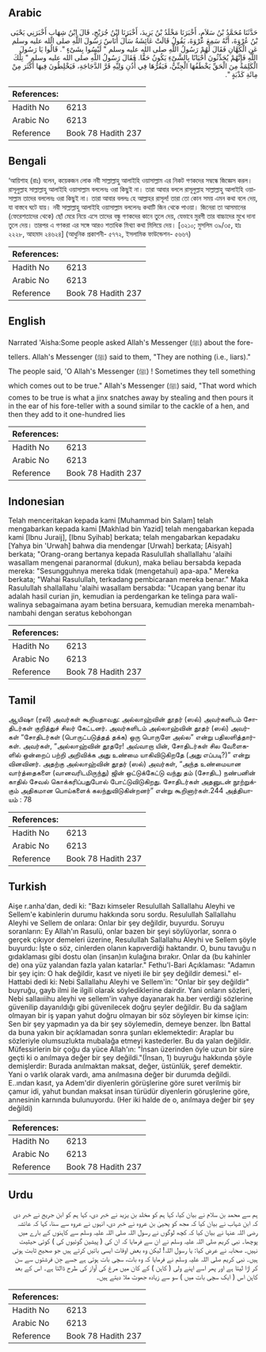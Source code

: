 ## Arabic


<div dir="rtl" lang="ar" style={{fontSize:'larger',backgroundColor:'#f8f9fa',padding:20}}>
حَدَّثَنَا مُحَمَّدُ بْنُ سَلاَمٍ، أَخْبَرَنَا مَخْلَدُ بْنُ يَزِيدَ، أَخْبَرَنَا ابْنُ جُرَيْجٍ، قَالَ ابْنُ شِهَابٍ أَخْبَرَنِي يَحْيَى بْنُ عُرْوَةَ، أَنَّهُ سَمِعَ عُرْوَةَ، يَقُولُ قَالَتْ عَائِشَةُ سَأَلَ أُنَاسٌ رَسُولَ اللَّهِ صلى الله عليه وسلم عَنِ الْكُهَّانِ فَقَالَ لَهُمْ رَسُولُ اللَّهِ صلى الله عليه وسلم ‏"‏ لَيْسُوا بِشَىْءٍ ‏"‏‏.‏ قَالُوا يَا رَسُولَ اللَّهِ فَإِنَّهُمْ يُحَدِّثُونَ أَحْيَانًا بِالشَّىْءِ يَكُونُ حَقًّا‏.‏ فَقَالَ رَسُولُ اللَّهِ صلى الله عليه وسلم ‏"‏ تِلْكَ الْكَلِمَةُ مِنَ الْحَقِّ يَخْطَفُهَا الْجِنِّيُّ، فَيَقُرُّهَا فِي أُذُنِ وَلِيِّهِ قَرَّ الدَّجَاجَةِ، فَيَخْلِطُونَ فِيهَا أَكْثَرَ مِنْ مِائَةِ كَذْبَةٍ ‏"‏‏.‏
</div>
<div style={{backgroundColor:'#f8f9fa',padding:20, marginBottom: 10}}><table> <thead> <tr> <th>References:</th> <th></th> </tr> </thead> <tbody><tr><td>Hadith No</td><td>6213</td></tr><tr><td>Arabic No</td><td>6213</td></tr><tr><td>Reference</td><td>Book 78 Hadith 237</td></tr></tbody></table></div>

## Bengali


<div dir="ltr" lang="bn" style={{fontSize:'larger',backgroundColor:'#f8f9fa',padding:20}}>
‘আয়িশাহ (রাঃ) বলেন, কয়েকজন লোক নবী সাল্লাল্লাহু আলাইহি ওয়াসাল্লাম এর নিকট গণকদের সম্বন্ধে জিজ্ঞেস করল। রাসূলুল্লাহ সাল্লাল্লাহু আলাইহি ওয়াসাল্লাম বললেনঃ ওরা কিছুই না। তারা আবার বললে রাসূলুল্লাহ সাল্লাল্লাহু আলাইহি ওয়াসাল্লাম তাদের বললেনঃ ওরা কিছুই না। তারা আবার বললঃ হে আল্লাহর রাসূল! তারা তো কোন সময় এমন কথা বলে দেয়, যা বাস্তবে ঘটে যায়। নবী সাল্লাল্লাহু আলাইহি ওয়াসাল্লাম বললেনঃ কথাটি জিন থেকে পাওয়া। জিনেরা তা আসমানের (ফেরেশতাদের থেকে) ছোঁ মেরে নিয়ে এসে তাদের বন্ধু গণকদের কানে তুলে দেয়, যেভাবে মুরগী তার বাচ্চাদের মুখে দানা তুলে দেয়। তারপর এ গণকরা এর সঙ্গে আরও শতাধিক মিথ্যা কথা মিলিয়ে দেয়। [৩২১০; মুসলিম ৩৯/৩৫, হাঃ ২২২৮, আহমাদ ২৪৬২৪] (আধুনিক প্রকাশনী- ৫৭৭২, ইসলামিক ফাউন্ডেশন- ৫৬৬৭)
</div>
<div style={{backgroundColor:'#f8f9fa',padding:20, marginBottom: 10}}><table> <thead> <tr> <th>References:</th> <th></th> </tr> </thead> <tbody><tr><td>Hadith No</td><td>6213</td></tr><tr><td>Arabic No</td><td>6213</td></tr><tr><td>Reference</td><td>Book 78 Hadith 237</td></tr></tbody></table></div>

## English


<div dir="ltr" lang="en" style={{fontSize:'larger',backgroundColor:'#f8f9fa',padding:20}}>
Narrated 'Aisha:Some people asked Allah's Messenger (ﷺ) about the fore-tellers. Allah's Messenger (ﷺ) said to them, "They are nothing (i.e., liars)." The people said, 'O Allah's Messenger (ﷺ) ! Sometimes they tell something which comes out to be true." Allah's Messenger (ﷺ) said, "That word which comes to be true is what a jinx snatches away by stealing and then pours it in the ear of his fore-teller with a sound similar to the cackle of a hen, and then they add to it one-hundred lies
</div>
<div style={{backgroundColor:'#f8f9fa',padding:20, marginBottom: 10}}><table> <thead> <tr> <th>References:</th> <th></th> </tr> </thead> <tbody><tr><td>Hadith No</td><td>6213</td></tr><tr><td>Arabic No</td><td>6213</td></tr><tr><td>Reference</td><td>Book 78 Hadith 237</td></tr></tbody></table></div>

## Indonesian


<div dir="ltr" lang="id" style={{fontSize:'larger',backgroundColor:'#f8f9fa',padding:20}}>
Telah menceritakan kepada kami [Muhammad bin Salam] telah mengabarkan kepada kami [Makhlad bin Yazid] telah mengabarkan kepada kami [Ibnu Juraij], [Ibnu Syihab] berkata; telah mengabarkan kepadaku [Yahya bin 'Urwah] bahwa dia mendengar [Urwah] berkata; [Aisyah] berkata; "Orang-orang bertanya kepada Rasulullah shallallahu 'alaihi wasallam mengenai paranormal (dukun), maka beliau bersabda kepada mereka: "Sesungguhnya mereka tidak (mengetahui) apa-apa." Mereka berkata; "Wahai Rasulullah, terkadang pembicaraan mereka benar." Maka Rasulullah shallallahu 'alaihi wasallam bersabda: "Ucapan yang benar itu adalah hasil curian jin, kemudian ia perdengarkan ke telinga para wali-walinya sebagaimana ayam betina bersuara, kemudian mereka menambah-nambahi dengan seratus kebohongan
</div>
<div style={{backgroundColor:'#f8f9fa',padding:20, marginBottom: 10}}><table> <thead> <tr> <th>References:</th> <th></th> </tr> </thead> <tbody><tr><td>Hadith No</td><td>6213</td></tr><tr><td>Arabic No</td><td>6213</td></tr><tr><td>Reference</td><td>Book 78 Hadith 237</td></tr></tbody></table></div>

## Tamil


<div dir="ltr" lang="ta" style={{fontSize:'larger',backgroundColor:'#f8f9fa',padding:20}}>
ஆயிஷா (ரலி) அவர்கள் கூறியதாவது: அல்லாஹ்வின் தூதர் (ஸல்) அவர்களிடம் சோதிடர்கள் குறித்துச் சிலர் கேட்டனர். அவர்களிடம் அல்லாஹ்வின் தூதர் (ஸல்) அவர்கள் “சோதிடர்கள் (பொருட்படுத்தத் தக்க) ஒரு பொருளே அல்ல” என்று பதிலளித்தார்கள். அவர்கள், “அல்லாஹ்வின் தூதரே! அவ்வாறா யின், சோதிடர்கள் சில வேளைகளில் ஒன்றைப் பற்றி அறிவிக்க அது உண்மை யாகிவிடுகிறதே (அது எப்படி?)” என்று வினவினர். அதற்கு அல்லாஹ்வின் தூதர் (ஸல்) அவர்கள், “அந்த உண்மையான வார்த்தைகளை (வானவரிடமிருந்து) ஜின் ஒட்டுக்கேட்டு வந்து தம் (சோதிட) நண்பனின் காதில் சேவல் கொக்கரிப்பதுபோல் போட்டுவிடுகிறது. சோதிடர்கள் அதனுடன் நூற்றுக்கும் அதிகமான பொய்களைக் கலந்துவிடுகின்றனர்” என்று கூறினார்கள்.244 அத்தியாயம் : 78
</div>
<div style={{backgroundColor:'#f8f9fa',padding:20, marginBottom: 10}}><table> <thead> <tr> <th>References:</th> <th></th> </tr> </thead> <tbody><tr><td>Hadith No</td><td>6213</td></tr><tr><td>Arabic No</td><td>6213</td></tr><tr><td>Reference</td><td>Book 78 Hadith 237</td></tr></tbody></table></div>

## Turkish


<div dir="ltr" lang="tr" style={{fontSize:'larger',backgroundColor:'#f8f9fa',padding:20}}>
Aişe r.anha'dan, dedi ki: "Bazı kimseler Resulullah Sallallahu Aleyhi ve Sellem'e kabinlerin durumu hakkında soru sordu. Resulullah Sallallahu Aleyhi ve Sellem de onlara: Onlar bir şey değildir, buyurdu. Soruyu soranların: Ey Allah'ın Rasulü, onlar bazen bir şeyi söylüyorlar, sonra o gerçek çıkıyor demeleri üzerine, Resulullah Sallallahu Aleyhi ve Sellem şöyle buyurdu: İşte o söz, cinlerden olanın kapıverdiği haktandır. O, bunu tavuğu n gıdaklaması gibi dostu olan (insan)ın kulağına bırakır. Onlar da (bu kahinler de) ona yüz yalandan fazla yalan katarlar." Fethu'l-Bari Açıklaması: "Adamın bir şey için: O hak değildir, kasıt ve niyeti ile bir şey değildir demesi." el-Hattabi dedi ki: Nebi Sallallahu Aleyhi ve Sellem'in: "Onlar bir şey değildir" buyruğu, gayb ilmi ile ilgili olarak söylediklerine dairdir. Yani onların sözleri, Nebi sallaııiihu aleyhi ve sellem'in vahye dayanarak ha.ber verdiği sözlerine güvenilip dayanıldığı gibi güvenilecek doğru şeyler değildir. Bu da sağlam olmayan bir iş yapan yahut doğru olmayan bir söz söyleyen bir kimse için: Sen bir şey yapmadın ya da bir şey söylemedin, demeye benzer. İbn Battal da buna yakın bir açıklamadan sonra şunları eklemektedir: Araplar bu sözleriyle olumsuzlukta mubalağa etmeyi kastederler. Bu da yalan değildir. Müfessirlerin bir çoğu da yüce Allah'ın: "İnsan üzerinden öyle uzun bir süre geçti ki o anılmaya değer bir şey değildi."(İnsan, 1) buyruğu hakkında şöyle demişlerdir: Burada anılmaktan maksat, değer, üstünlük, şeref demektir. Yani o varlık olarak vardı, ama anılmasına değer bir durumda değildi. E..ından kasıt, ya Adem'dir diyenlerin görüşlerine göre suret verilmiş bir çamur idi, yahut bundan maksat insan türüdür diyenlerin göruşlerine göre, annesinin karnında bulunuyordu. (Her iki halde de o, anılmaya değer bir şey değildi)
</div>
<div style={{backgroundColor:'#f8f9fa',padding:20, marginBottom: 10}}><table> <thead> <tr> <th>References:</th> <th></th> </tr> </thead> <tbody><tr><td>Hadith No</td><td>6213</td></tr><tr><td>Arabic No</td><td>6213</td></tr><tr><td>Reference</td><td>Book 78 Hadith 237</td></tr></tbody></table></div>

## Urdu


<div dir="rtl" lang="ur" style={{fontSize:'larger',backgroundColor:'#f8f9fa',padding:20}}>
ہم سے محمد بن سلام نے بیان کیا، کہا ہم کو مخلد بن یزید نے خبر دی، کہا ہم کو ابن جریج نے خبر دی کہ ابن شہاب نے بیان کیا کہ مجھ کو یحییٰ بن عروہ نے خبر دی، انہوں نے عروہ سے سنا، کہا کہ عائشہ رضی اللہ عنہا نے بیان کیا کہ کچھ لوگوں نے رسول اللہ صلی اللہ علیہ وسلم سے کاہنوں کے بارے میں پوچھا۔ نبی کریم صلی اللہ علیہ وسلم نے ان سے فرمایا کہ ان کی ( پیشین گوئیوں کی ) کوئی حیثیت نہیں۔ صحابہ نے عرض کیا: یا رسول اللہ! لیکن وہ بعض اوقات ایسی باتیں کرتے ہیں جو صحیح ثابت ہوتی ہیں۔ نبی کریم صلی اللہ علیہ وسلم نے فرمایا کہ وہ بات، سچی بات ہوتی ہے جسے جِن فرشتوں سے سن کر اڑا لیتا ہے اور پھر اسے اپنے ولی ( کاہن ) کے کان میں مرغ کی آواز کی طرح ڈالتا ہے۔ اس کے بعد کاہن اس ( ایک سچی بات میں ) سو سے زیادہ جھوٹ ملا دیتے ہیں۔
</div>
<div style={{backgroundColor:'#f8f9fa',padding:20, marginBottom: 10}}><table> <thead> <tr> <th>References:</th> <th></th> </tr> </thead> <tbody><tr><td>Hadith No</td><td>6213</td></tr><tr><td>Arabic No</td><td>6213</td></tr><tr><td>Reference</td><td>Book 78 Hadith 237</td></tr></tbody></table></div>